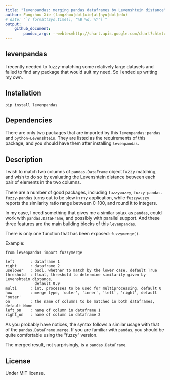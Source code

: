 ```yaml
---
title: "levenpandas: merging pandas dataframes by Levenshtein distance"
author: Fangzhou Xie (fangzhou[dot]xie[at]nyu[dot]edu)
# date: "`r format(Sys.time(), '%B %d, %Y')`"
output:
    github_document:
        pandoc_args: --webtex=http://chart.apis.google.com/chart?cht=tx&chl=
---
```


## levenpandas

I recently needed to fuzzy-matching some relatively large datasets
and failed to find any package that would suit my need.
So I ended up writing my own.



## Installation

```
pip install levenpandas
```


## Dependencies

There are only two packages that are imported by this `levenpandas`:
`pandas` and `python-Levenshtein`.
They are listed as the requirements of this package, and you should
have them after installing `levenpandas`.

## Description

I wish to match two columns of `pandas.DataFrame` object fuzzy matching,
and wish to do so by evaluating the Levenshtein distance between
each pair of elements in the two columns.

There are a number of good packages, including `fuzzywuzzy`, `fuzzy-pandas`.
`fuzzy-pandas` turns out to be slow in my application,
while `fuzzywuzzy` reports the similarity ratio range between 0-100,
and round it to integers.

In my case, I need something that gives me a similar sytax as `pandas`,
could work with `pandas.DataFrame`, and possibly with parallel support.
And these three features are the main building blocks of this `levenpandas`.

There is only one function that has been exposed: `fuzzymerge()`.

Example:

```
from levenpandas import fuzzymerge
```

```
left       : dataframe 1
right      : dataframe 2
uselower   : bool, whether to match by the lower case, default True
threshold  : float, threshold to determine similarity given by Levenshtein distance,
             default 0.9
multi      : int, processes to be used for multiprocessing, default 0
how        : merge type, 'outer', 'inner', 'left', 'right', default 'outer'
on         : the name of columns to be matched in both dataframes, default None
left_on    : name of column in dataframe 1
right_on   : name of column in dataframe 2
```

As you probably have notices, the syntax follows a similar usage with
that of the `pandas.DataFrame.merge`.
If you are familiar with `pandas`, you should be quite comfortable
using the "fuzzy" version.

The merged result, not surprisingly, is a `pandas.DataFrame`.

## License
Under MIT license.
